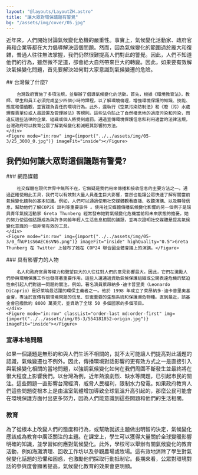 ```yaml
---
layout: "@layouts/LayoutZH.astro"
title: "讓大眾對環保議題有警覺"
bg: "/assets/img/cover/05.jpg"
---
```



近年來，人們開始討論氣候變化危機的嚴重性。事實上，氣候變化活動家、政府官員和企業等都在大力倡導解決這個問題。然而，因為氣候變化的範圍過於龐大和復雜，普通人往往無法掌握，我們仍然很難提高人們對此的警覺。因此，人們不知道他們的行為，雖然微不足道，卻會給大自然帶來巨大的轉變。因此，如果要有效解決氣候變化問題，首先要解決如何對大家意識到氣候變遷的危險。

<Row>
    <div>
        ## 台灣做了什麼?

        台灣政府實施了多項法規，並舉辦了倡導氣候變化的活動。首先，根據《環境教育法》，教師、學生和員工必須完成至少四個小時的課程，以了解環境倫理，增強環境保護的知識、技能、態度和價值觀，並實踐負責任的環境行為。此外，還執行《空氣污染防制法》和《廢（污）水處理專責單位或人員設置及管理辦法》等規則。這些法令防止了自然棲息地的過度污染和污染，而違反這些法律的企業、組織或個人將受到處罰。通過宣傳環境保護信息和利用適當的法律法規，台灣政府可以教育公眾了解氣候變化和減輕其影響的方法。
    </div>
    <Figure mode="in:row" img={import("../../assets/img/05-3/25_3000_0.jpg")} imageFit="inside"></Figure>
</Row>

## 我們如何讓大眾對這個議題有警覺?

<Row>
    <div>
        ### 網路媒體

        社交媒體在現代世界中無所不在，它無疑是我們用來傳播和接收信息的主要方法之一。通過正確使用此工具，我們可以有效對大量人員產生巨大影響，當然也能讓公眾快速了解有關當前氣候變化趨勢的基本知識。例如，人們可以通過使用社交媒體觀看直播、收聽演講、以及轉發信息，幫助他們了解COP26 談判等重要事件 。使用社交媒體傳播氣候變化影響的另一個例子是瑞典青年氣候活動家 Greta Thunberg 經常發布她對氣候變化危機當前和未來狀態的擔憂。她的努力使這個話題成為與許多同齡年輕人生活息息相關的議題，並再次證明社交媒體是提高氣候變化意識的一個非常有效的工具。
    </div>
    <Figure mode="in:row" img={import("../../assets/img/05-3/0_fhUP1sS6AEC6sVN6.png")} imageFit="inside" highQuality="0.5">Greta Thunberg 在 Twitter 上發布了她在 COP24 聯合國全體會議上的演講。</Figure>
</Row>

<Row>
    <div>
        ### 具有影響力的人物

        名人和政府官員等權力和聲望巨大的人往往對人們的意見影響最大。因此，它們在激勵人們參與環境保護工作也發揮著重要作用。這些人還通過資助氣候保護組織或公開表達危機的緊迫性來引起人們對這一問題的關注。例如，著名演員萊昂納多·迪卡普里奧（Leonardo DiCaprio）是好萊塢最活躍的環保主義者之一。他於 1998 年成立了萊昂納多·迪卡普里奧基金會，專注於宣傳有關環境問題的信息、恢復重要的生態系統和保護瀕危物種。直到最近，該基金會已撥款約 8000 萬美元，並資助了全球 50 多個國家的多個項目。
    </div>
    <Figure mode="in:row" classList="order-last md:order-first" img={import("../../assets/img/05-3/554181852-origin.jpg")} imageFit="inside"></Figure>
</Row>

### 宣導本地問題

如果一個議題是無形的和與人們生活不相關的，就不太可能讓人們提高對此議題的認識，氣候變遷也不例外。因此，傳播環境對話影響的更有效方式之一是直接引入與氣候變化相關的當地問題，以強調氣候變化如何在我們周圍不斷發生並最終將在很大程度上影響我們。以台灣為例，近年熱浪劇烈、缺水等問題，已引起市民的關注。這些問題一直影響台灣經濟，威脅人民福利，限制水力發電。如果政府教育人們這些問題從根本上是由溫室氣體增加導致全球氣溫升高引起的，那麼公民可能會在環境保護方面付出更多努力，因為人們能意識到這些問題和他們的生活相關。

### 教育

為了從根本上改變人們的態度和行為，或幫助就該主題做出明智的決定，氣候變化應該成為教育中廣泛關注的主題。在課堂上，學生可以獲得大量關於全球變暖影響明確的知識，並學習如何應對氣候變化。此外，學校可以舉辦有關氣候變化的教育活動，例如海灘清理、回收工作坊以及參觀農場或牧場。這有效地消除了學生對氣候變化話題的恐懼和困惑，也激勵他們採取行動抵制它。長期來看，公眾對環境對話的參與度會顯著提高，氣候變化教育的效果會更明顯。

<Row classList="mb-3">
    <Figure mode="in:row" img={import("../../assets/img/05-3/ScreenGrab07.jpg")}></Figure>
    <Figure mode="in:row" img={import("../../assets/img/05-3/download.jpeg")}></Figure>
</Row>
